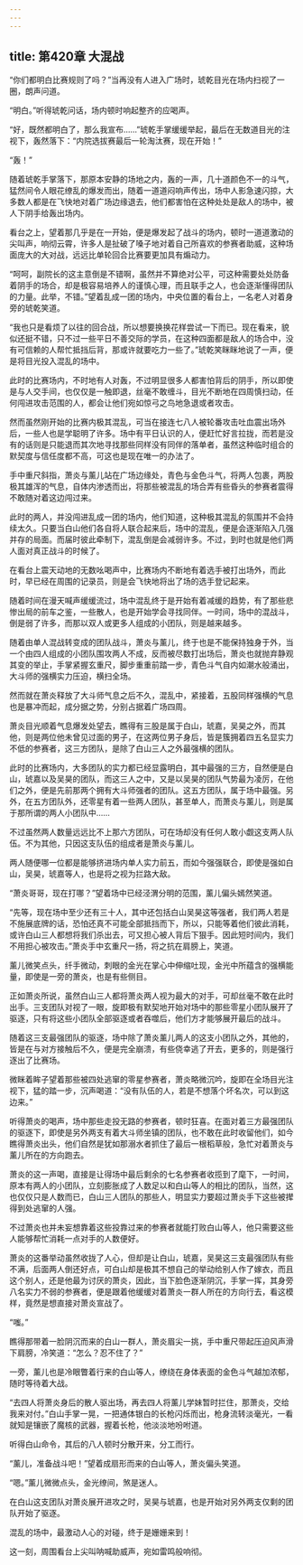 ```yaml
---
---
---
```

title: 第420章 大混战
---



“你们都明白比赛规则了吗？”当再没有人进入广场时，琥乾目光在场内扫视了一圈，朗声问道。

“明白。”听得琥乾问话，场内顿时响起整齐的应喝声。

“好，既然都明白了，那么我宣布……”琥乾手掌缓缓举起，最后在无数道目光的注视下，轰然落下：“内院选拔赛最后一轮淘汰赛，现在开始！”

“轰！”

随着琥乾手掌落下，那原本安静的场地之内，轰的一声，几十道颜色不一的斗气，猛然间令人眼花缭乱的爆发而出，随着一道道闷响声传出，场中人影急速闪掠，大多数人都是在飞快地对着广场边缘退去，他们都害怕在这种处处是敌人的场中，被人下阴手给轰出场内。

看台之上，望着那几乎是在一开始，便是爆发起了战斗的场内，顿时一道道激动的尖叫声，响彻云霄，许多人是扯破了嗓子地对着自己所喜欢的参赛者助威，这种场面庞大的大对战，远远比单轮回合比赛要更加具有煽动力。

“呵呵，副院长的这主意倒是不错啊，虽然并不算绝对公平，可这种需要处处防备着阴手的场合，却是极容易培养人的谨慎心理，而且联手之人，也会逐渐懂得团队的力量。此举，不错。”望着乱成一团的场内，中央位置的看台上，一名老人对着身旁的琥乾笑道。

“我也只是看烦了以往的回合战，所以想要换换花样尝试一下而已。现在看来，貌似还挺不错，只不过一些平日不善交际的学员，在这种四面都是敌人的场合中，没有可信赖的人帮忙抵挡后背，那或许就要吃力一些了。”琥乾笑眯眯地说了一声，便是将目光投入混乱的场中。

此时的比赛场内，不时地有人对轰，不过明显很多人都害怕背后的阴手，所以即使是与人交手间，也仅仅是一触即退，丝毫不敢缠斗，目光不断地在四周慎扫动，任何闯进攻击范围的人，都会让他们宛如惊弓之鸟地急退或者攻击。

然而虽然刚开始的比赛内极其混乱，可当在接连七八人被轮番攻击吐血震出场外后，一些人也是学聪明了许多。场中有平日认识的人，便赶忙好言拉拢，而若是没有的话则是只能退而其次地寻找那些同样没有同伴的落单者，虽然这种临时组合的默契度与信任度都不高，可这也是现在唯一的办法了。

手中重尺斜指，萧炎与薰儿站在广场边缘处，青色与金色斗气，将两人包裹，两股极其雄浑的气息，自体内渗透而出，将那些被混乱的场合弄有些昏头的参赛者震得不敢随对着这边闯过来。

此时的两人，并没闯进乱成一团的场内，他们知道，这种极其混乱的氛围并不会持续太久。只要当白山他们各自将人联合起来后，场中的混乱，便是会逐渐陷入几强并存的局面。而届时彼此牵制下，混乱倒是会减弱许多。不过，到时也就是他们两人面对真正战斗的时候了。

在看台上震天动地的无数吆喝声中，比赛场内不断地有着选手被打出场外，而此时，早已经在周围的记录员，则是会飞快地将出了场的选手登记起来。

随着时间在漫天喊声缓缓流过，场中混乱终于是开始有着减缓的趋势，有了那些悲惨出局的前车之鉴，一些散人，也是开始学会寻找同伴。一时间，场中的混战斗，倒是弱了许多，而那以双人或更多人组成的小团队，则是越来越多。

随着由单人混战转变成的团队战斗，萧炎与薰儿，终于也是不能保持独身于外，当一个由四人组成的小团队围攻两人不成，反而被尽数打出场后，萧炎也就抛弃静观其变的举止，手掌紧握玄重尺，脚步重重前踏一步，青色斗气自内如潮水般涌出，大斗师的强横实力压迫，横扫全场。

然而就在萧炎释放了大斗师气息之后不久，混乱中，紧接着，五股同样强横的气息也是暴冲而起，成分据之势，分别占据着广场四周。

萧炎目光顺着气息爆发处望去，瞧得有三股是属于白山，琥嘉，吴昊之外，而其他，则是两位他未曾见过面的男子，在这两位男子身后，皆是簇拥着四五名显实力不低的参赛者，这三方团队，是除了白山三人之外最强横的团队。

此时的比赛场内，大多团队的实力都已经显露明白，其中最强的三方，自然便是白山，琥嘉以及吴昊的团队，而这三人之中，又是以吴昊的团队气势最为凌厉，在他们之外，便是先前那两个拥有大斗师强者的团队。这五方团队，属于场中最强。另外，在五方团队外，还零星有着一些两人团队，甚至单人，而萧炎与薰儿，则是属于那所谓的两人小团队中……

不过虽然两人数量远远比不上那六方团队，可在场却没有任何人敢小觑这支两人队伍。不为其他，只因这支队伍的组成者是萧炎与薰儿。

两人随便哪一位都是能够挤进场内单人实力前五，而如今强强联合，即使是强如白山，吴昊，琥嘉等人，也是将之视为拦路大敌。

“萧炎哥哥，现在打哪？”望着场中已经泾渭分明的范围，薰儿偏头嫣然笑道。

“先等，现在场中至少还有三十人，其中还包括白山吴昊这等强者，我们两人若是不施展底牌的话，恐怕还真不可能全部抵挡而下，所以，只能等着他们彼此消耗，或许白山三人都想将我们杀出去，可又担心被人背后下狠手。因此短时间内，我们不用担心被攻击。”萧炎手中玄重尺一扬，将之抗在肩膀上，笑道。

薰儿微笑点头，纤手微动，刺眼的金光在掌心中伸缩吐现，金光中所蕴含的强横能量，即使是一旁的萧炎，也是有些侧目。

正如萧炎所说，虽然白山三人都将萧炎两人视为最大的对手，可却丝毫不敢在此时出手。三支团队对视了一眼，旋即极有默契地开始对场中的那些零星小团队展开了驱逐，只有将这些小团队全部驱逐或者吞噬后，他们方才能够展开最后的战斗。

随着这三支最强团队的驱逐，场中除了萧炎薰儿两人的这支小团队之外，其他的，皆是在与对方接触后不久，便是完全崩溃，有些侥幸逃了开去，更多的，则是强行逐出了比赛场。

微眯着眸子望着那些被四处逃窜的零星参赛者，萧炎略微沉吟，旋即在全场目光注视下，猛的踏一步，沉声喝道：“没有队伍的人，若是不想落个坏名次，可以到这边来。”

听得萧炎的喝声，场中那些走投无路的参赛者，顿时狂喜。在面对着三方最强团队的驱逐下，即使是另外两支有着大斗师坐镇的团队，也不敢在此时收留他们，如今瞧得萧炎出头，他们自然是犹如那溺水者抓住了最后一根稻草般，急忙对着萧炎与薰儿所在的方向跑去。

萧炎的这一声喝，直接是让得场中最后剩余的七名参赛者收揽到了麾下，一时间，原本有两人的小团队，立刻膨胀成了人数足以和白山等人的相比的团队，当然，这也仅仅只是人数而已，白山三人团队的那些人，明显实力要超过萧炎手下这些被撵得到处逃窜的人强。

不过萧炎也并未妄想靠着这些投靠过来的参赛者就能打败白山等人，他只需要这些人能够帮忙消耗一点对手的人数便好。

萧炎的这番举动虽然收拢了人心，但却是让白山，琥嘉，吴昊这三支最强团队有些不满，后面两人倒还好点，可白山却是极其不想自己的举动给别人作了嫁衣，而且这个别人，还是他最为讨厌的萧炎，因此，当下脸色逐渐阴沉，手掌一挥，其身旁八名实力不弱的参赛者，便是跟着他缓缓对着萧炎一群人所在的方向行去，看这模样，竟然是想直接对萧炎宣战了。

“嗤。”

瞧得那带着一脸阴沉而来的白山一群人，萧炎眉尖一挑，手中重尺带起压迫风声滑下肩膀，冷笑道：“怎么？忍不住了？”

一旁，薰儿也是冷眼瞥着行来的白山等人，缭绕在身体表面的金色斗气越加浓郁，随时等待着大战。

“去四人将萧炎身后的散人驱出场，再去四人将薰儿学妹暂时拦住，那萧炎，交给我来对付。”白山手掌一晃，一把通体银白的长枪闪烁而出，枪身流转淡毫光，一看就知是镶嵌了魔核的武器，握着长枪，他淡淡地吩咐道。

听得白山命令，其后的八人顿时分散开来，分工而行。

“薰儿，准备战斗吧！”望着成扇形而来的白山等人，萧炎偏头笑道。

“嗯。”薰儿微微点头，金光缭间，煞是迷人。

在白山这支团队对萧炎展开进攻之时，吴昊与琥嘉，也是开始对另外两支仅剩的团队开始了驱逐。

混乱的场中，最激动人心的对碰，终于是姗姗来到！

这一刻，周围看台上尖叫呐喊助威声，宛如雷鸣般响彻。